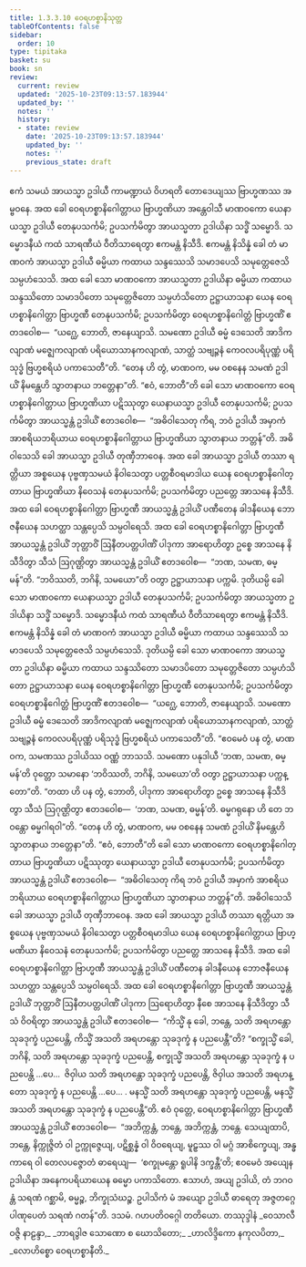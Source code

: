 ```yaml
---
title: 1.3.3.10 ဝေရဟစ္စာနိသုတ္တ
tableOfContents: false
sidebar:
  order: 10
type: tipitaka
basket: su
book: sn
review:
  current: review
  updated: '2025-10-23T09:13:57.183944'
  updated_by: ''
  notes: ''
  history:
  - state: review
    date: '2025-10-23T09:13:57.183944'
    updated_by: ''
    notes: ''
    previous_state: draft
---
```



<ReviewStatus review={frontmatter.review} showDetails={true} />

<HypothesisAnnotation frontmatter={frontmatter} />

<DynamicBreadcrumb />

<Division number="133" book="sn" e="ch" v="18" p="299">

<Paragraph number="764" book="sn">
ဧကံ သမယံ အာယသ္မာ ဥဒါယီ ကာမဏ္ဍာယံ ဝိဟရတိ တောဒေယျဿ ဗြာဟ္မဏဿ အမ္ဗဝနေ. အထ ခေါ ဝေရဟစ္စာနိဂေါတ္တာယ ဗြာဟ္မဏိယာ အန္တေဝါသီ မာဏဝကော ယေနာယသ္မာ ဥဒါယီ တေနုပသင်္ကမိ; ဥပသင်္ကမိတွာ အာယသ္မတာ ဥဒါယိနာ သဒ္ဓိံ သမ္မောဒိ. သမ္မောဒနီယံ ကထံ သာရဏီယံ ဝီတိသာရေတွာ ဧကမန္တံ နိသီဒိ. ဧကမန္တံ နိသိန္နံ ခေါ တံ မာဏဝကံ အာယသ္မာ ဥဒါယီ ဓမ္မိယာ ကထာယ သန္ဒဿေသိ သမာဒပေသိ သမုတ္တေဇေသိ သမ္ပဟံသေသိ. အထ ခေါ သော မာဏဝကော အာယသ္မတာ ဥဒါယိနာ ဓမ္မိယာ ကထာယ သန္ဒဿိတော သမာဒပိတော သမုတ္တေဇိတော သမ္ပဟံသိတော ဥဋ္ဌာယာသနာ ယေန ဝေရဟစ္စာနိဂေါတ္တာ ဗြာဟ္မဏီ တေနုပသင်္ကမိ; ဥပသင်္ကမိတွာ ဝေရဟစ္စာနိဂေါတ္တံ ဗြာဟ္မဏိံ ဧတဒဝေါစ—  “ယဂ္ဃေ, ဘောတိ, ဇာနေယျာသိ. သမဏော ဥဒါယီ ဓမ္မံ ဒေသေတိ အာဒိကလျာဏံ မဇ္ဈေကလျာဏံ ပရိယောသာနကလျာဏံ, သာတ္ထံ သဗျဉ္ဇနံ ကေဝလပရိပုဏ္ဏံ ပရိသုဒ္ဓံ ဗြဟ္မစရိယံ ပကာသေတီ”တိ.
</Paragraph>

<Paragraph number="765" book="sn">
“တေန ဟိ တွံ, မာဏဝက, မမ ဝစနေန သမဏံ ဥဒါယိံ နိမန္တေဟိ သွာတနာယ ဘတ္တေနာ”တိ. “ဧဝံ, ဘောတီ”တိ ခေါ သော မာဏဝကော ဝေရဟစ္စာနိဂေါတ္တာယ ဗြာဟ္မဏိယာ ပဋိဿုတွာ ယေနာယသ္မာ ဥဒါယီ တေနုပသင်္ကမိ; ဥပသင်္ကမိတွာ အာယသ္မန္တံ ဥဒါယိံ ဧတဒဝေါစ—  “အဓိဝါသေတု ကိရ, ဘဝံ ဥဒါယီ အမှာကံ အာစရိယဘရိယာယ ဝေရဟစ္စာနိဂေါတ္တာယ ဗြာဟ္မဏိယာ သွာတနာယ ဘတ္တန်”တိ. အဓိဝါသေသိ ခေါ အာယသ္မာ ဥဒါယီ တုဏှီဘာဝေန. အထ ခေါ အာယသ္မာ ဥဒါယီ တဿာ ရတ္တိယာ အစ္စယေန ပုဗ္ဗဏှသမယံ နိဝါသေတွာ ပတ္တစီဝရမာဒါယ ယေန ဝေရဟစ္စာနိဂေါတ္တာယ ဗြာဟ္မဏိယာ နိဝေသနံ တေနုပသင်္ကမိ; ဥပသင်္ကမိတွာ ပညတ္တေ အာသနေ နိသီဒိ. အထ ခေါ ဝေရဟစ္စာနိဂေါတ္တာ ဗြာဟ္မဏီ အာယသ္မန္တံ ဥဒါယိံ ပဏီတေန ခါဒနီယေန ဘောဇနီယေန သဟတ္ထာ သန္တပ္ပေသိ သမ္ပဝါရေသိ. အထ ခေါ ဝေရဟစ္စာနိဂေါတ္တာ ဗြာဟ္မဏီ အာယသ္မန္တံ ဥဒါယိံ ဘုတ္တာဝိံ ဩနီတပတ္တပါဏိံ ပါဒုကာ အာရောဟိတွာ ဥစ္စေ အာသနေ နိသီဒိတွာ သီသံ ဩဂုဏ္ဌိတွာ အာယသ္မန္တံ ဥဒါယိံ ဧတဒဝေါစ—  “ဘဏ, သမဏ, ဓမ္မန်”တိ. “ဘဝိဿတိ, ဘဂိနိ, သမယော”တိ ဝတွာ ဥဋ္ဌာယာသနာ ပက္ကမိ.
</Paragraph>

<Paragraph number="766" book="sn">
ဒုတိယမ္ပိ ခေါ သော မာဏဝကော ယေနာယသ္မာ ဥဒါယီ တေနုပသင်္ကမိ; ဥပသင်္ကမိတွာ အာယသ္မတာ ဥဒါယိနာ သဒ္ဓိံ သမ္မောဒိ. သမ္မောဒနီယံ ကထံ သာရဏီယံ ဝီတိသာရေတွာ ဧကမန္တံ နိသီဒိ. ဧကမန္တံ နိသိန္နံ ခေါ တံ မာဏဝကံ အာယသ္မာ ဥဒါယီ ဓမ္မိယာ ကထာယ သန္ဒဿေသိ သမာဒပေသိ သမုတ္တေဇေသိ သမ္ပဟံသေသိ. ဒုတိယမ္ပိ ခေါ သော မာဏဝကော အာယသ္မတာ ဥဒါယိနာ ဓမ္မိယာ ကထာယ သန္ဒဿိတော သမာဒပိတော သမုတ္တေဇိတော သမ္ပဟံသိတော ဥဋ္ဌာယာသနာ ယေန ဝေရဟစ္စာနိဂေါတ္တာ ဗြာဟ္မဏီ တေနုပသင်္ကမိ; ဥပသင်္ကမိတွာ ဝေရဟစ္စာနိဂေါတ္တံ ဗြာဟ္မဏိံ ဧတဒဝေါစ—  “ယဂ္ဃေ, ဘောတိ, ဇာနေယျာသိ. သမဏော ဥဒါယီ ဓမ္မံ ဒေသေတိ အာဒိကလျာဏံ မဇ္ဈေကလျာဏံ ပရိယောသာနကလျာဏံ, သာတ္ထံ သဗျဉ္ဇနံ ကေဝလပရိပုဏ္ဏံ ပရိသုဒ္ဓံ ဗြဟ္မစရိယံ ပကာသေတီ”တိ.
</Paragraph>

<Paragraph number="767" book="sn">
“ဧဝမေဝံ ပန တွံ, မာဏဝက, သမဏဿ ဥဒါယိဿ ဝဏ္ဏံ ဘာသသိ. သမဏော ပနုဒါယီ ‘ဘဏ, သမဏ, ဓမ္မန်’တိ ဝုတ္တော သမာနော ‘ဘဝိဿတိ, ဘဂိနိ, သမယော’တိ ဝတွာ ဥဋ္ဌာယာသနာ ပက္ကန္တော”တိ. “တထာ ဟိ ပန တွံ, ဘောတိ, ပါဒုကာ အာရောဟိတွာ ဥစ္စေ အာသနေ နိသီဒိတွာ သီသံ ဩဂုဏ္ဌိတွာ ဧတဒဝေါစ—  ‘ဘဏ, သမဏ, ဓမ္မန်’တိ. ဓမ္မဂရုနော ဟိ တေ ဘဝန္တော ဓမ္မဂါရဝါ”တိ. “တေန ဟိ တွံ, မာဏဝက, မမ ဝစနေန သမဏံ ဥဒါယိံ နိမန္တေဟိ သွာတနာယ ဘတ္တေနာ”တိ. “ဧဝံ, ဘောတီ”တိ ခေါ သော မာဏဝကော ဝေရဟစ္စာနိဂေါတ္တာယ ဗြာဟ္မဏိယာ ပဋိဿုတွာ ယေနာယသ္မာ ဥဒါယီ တေနုပသင်္ကမိ; ဥပသင်္ကမိတွာ အာယသ္မန္တံ ဥဒါယိံ ဧတဒဝေါစ—  “အဓိဝါသေတု ကိရ ဘဝံ ဥဒါယီ အမှာကံ အာစရိယဘရိယာယ ဝေရဟစ္စာနိဂေါတ္တာယ ဗြာဟ္မဏိယာ သွာတနာယ ဘတ္တန်”တိ. အဓိဝါသေသိ ခေါ အာယသ္မာ ဥဒါယီ တုဏှီဘာဝေန.
</Paragraph>

<Paragraph number="768" book="sn">
အထ ခေါ အာယသ္မာ ဥဒါယီ တဿာ ရတ္တိယာ အစ္စယေန ပုဗ္ဗဏှသမယံ နိဝါသေတွာ ပတ္တစီဝရမာဒါယ ယေန ဝေရဟစ္စာနိဂေါတ္တာယ ဗြာဟ္မဏိယာ နိဝေသနံ တေနုပသင်္ကမိ; ဥပသင်္ကမိတွာ ပညတ္တေ အာသနေ နိသီဒိ. အထ ခေါ ဝေရဟစ္စာနိဂေါတ္တာ ဗြာဟ္မဏီ အာယသ္မန္တံ ဥဒါယိံ ပဏီတေန ခါဒနီယေန ဘောဇနီယေန သဟတ္ထာ သန္တပ္ပေသိ သမ္ပဝါရေသိ. အထ ခေါ ဝေရဟစ္စာနိဂေါတ္တာ ဗြာဟ္မဏီ အာယသ္မန္တံ ဥဒါယိံ ဘုတ္တာဝိံ ဩနီတပတ္တပါဏိံ ပါဒုကာ ဩရောဟိတွာ နီစေ အာသနေ နိသီဒိတွာ သီသံ ဝိဝရိတွာ အာယသ္မန္တံ ဥဒါယိံ ဧတဒဝေါစ—  “ကိသ္မိံ နု ခေါ, ဘန္တေ, သတိ အရဟန္တော သုခဒုက္ခံ ပညပေန္တိ, ကိသ္မိံ အသတိ အရဟန္တော သုခဒုက္ခံ န ပညပေန္တီ”တိ?
</Paragraph>

<Paragraph number="769" book="sn">
“စက္ခုသ္မိံ ခေါ, ဘဂိနိ, သတိ အရဟန္တော သုခဒုက္ခံ ပညပေန္တိ, စက္ခုသ္မိံ အသတိ အရဟန္တော သုခဒုက္ခံ န ပညပေန္တိ …ပေ…  ဇိဝှါယ သတိ အရဟန္တော သုခဒုက္ခံ ပညပေန္တိ, ဇိဝှါယ အသတိ အရဟန္တော သုခဒုက္ခံ န ပညပေန္တိ …ပေ… . မနသ္မိံ သတိ အရဟန္တော သုခဒုက္ခံ ပညပေန္တိ, မနသ္မိံ အသတိ အရဟန္တော သုခဒုက္ခံ န ပညပေန္တီ”တိ.
</Paragraph>

<Paragraph number="770" book="sn">
ဧဝံ ဝုတ္တေ, ဝေရဟစ္စာနိဂေါတ္တာ ဗြာဟ္မဏီ အာယသ္မန္တံ ဥဒါယိံ ဧတဒဝေါစ—  “အဘိက္ကန္တံ, ဘန္တေ, အဘိက္ကန္တံ, ဘန္တေ. သေယျထာပိ, ဘန္တေ, နိက္ကုဇ္ဇိတံ ဝါ ဥက္ကုဇ္ဇေယျ, ပဋိစ္ဆန္နံ ဝါ ဝိဝရေယျ, မူဠှဿ ဝါ မဂ္ဂံ အာစိက္ခေယျ, အန္ဓကာရေ ဝါ တေလပဇ္ဇောတံ ဓာရေယျ—  ‘စက္ခုမန္တော ရူပါနိ ဒက္ခန္တီ’တိ; ဧဝမေဝံ အယျေန ဥဒါယိနာ အနေကပရိယာယေန ဓမ္မော ပကာသိတော. ဧသာဟံ, အယျ ဥဒါယိ, တံ ဘဂဝန္တံ သရဏံ ဂစ္ဆာမိ, ဓမ္မဉ္စ, ဘိက္ခုသံဃဉ္စ. ဥပါသိကံ မံ အယျော ဥဒါယီ ဓာရေတု အဇ္ဇတဂ္ဂေ ပါဏုပေတံ သရဏံ ဂတန်”တိ.

</Paragraph>
</Division>

<Paragraph number="771" type="center" book="sn">
ဒသမံ.



</Paragraph>

<Paragraph number="772" type="center" book="sn">
ဂဟပတိဝဂ္ဂေါ တတိယော.



</Paragraph>

<Paragraph number="773" type="center" book="sn">
တဿုဒ္ဒါနံ


</Paragraph>

<Paragraph number="774" type="verses" book="sn">
_ဝေသာလီ ဝဇ္ဇိ နာဠန္ဒာ,_  
_ဘာရဒွါဇ သောဏော စ ဃောသိတော;_  
_ဟာလိဒ္ဒိကော နကုလပိတာ,_  
_လောဟိစ္စော ဝေရဟစ္စာနီတိ._
</Paragraph>